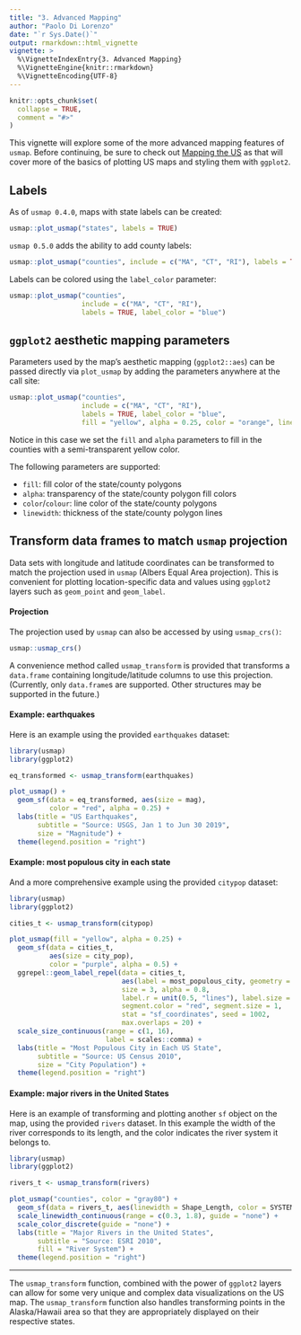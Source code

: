 ```yaml
---
title: "3. Advanced Mapping"
author: "Paolo Di Lorenzo"
date: "`r Sys.Date()`"
output: rmarkdown::html_vignette
vignette: >
  %\VignetteIndexEntry{3. Advanced Mapping}
  %\VignetteEngine{knitr::rmarkdown}
  %\VignetteEncoding{UTF-8}
---
```


```r
knitr::opts_chunk$set(
  collapse = TRUE,
  comment = "#>"
)
```

This vignette will explore some of the more advanced mapping features of `usmap`. Before continuing, be sure to check out [Mapping the US](mapping.html) as that will cover more of the basics of plotting US maps and styling them with `ggplot2`.

## Labels

As of `usmap 0.4.0`, maps with state labels can be created:

```r
usmap::plot_usmap("states", labels = TRUE)
```

`usmap 0.5.0` adds the ability to add county labels:

```r
usmap::plot_usmap("counties", include = c("MA", "CT", "RI"), labels = TRUE)
```

Labels can be colored using the `label_color` parameter:

```r
usmap::plot_usmap("counties",
                  include = c("MA", "CT", "RI"),
                  labels = TRUE, label_color = "blue")
```

## `ggplot2` aesthetic mapping parameters

Parameters used by the map's aesthetic mapping (`ggplot2::aes`) can be passed directly via `plot_usmap` by adding the parameters anywhere at the call site:

```r
usmap::plot_usmap("counties",
                  include = c("MA", "CT", "RI"),
                  labels = TRUE, label_color = "blue",
                  fill = "yellow", alpha = 0.25, color = "orange", linewidth = 2)
```

Notice in this case we set the `fill` and `alpha` parameters to fill in the counties with a semi-transparent yellow color.

The following parameters are supported:

-   `fill`: fill color of the state/county polygons
-   `alpha`: transparency of the state/county polygon fill colors
-   `color`/`colour`: line color of the state/county polygons
-   `linewidth`: thickness of the state/county polygon lines

## Transform data frames to match `usmap` projection

Data sets with longitude and latitude coordinates can be transformed to match the projection used in `usmap` (Albers Equal Area projection). This is convenient for plotting location-specific data and values using `ggplot2` layers such as `geom_point` and `geom_label`.

#### Projection

The projection used by `usmap` can also be accessed by using `usmap_crs()`:

```r
usmap::usmap_crs()
```

A convenience method called `usmap_transform` is provided that transforms a `data.frame` containing longitude/latitude columns to use this projection. (Currently, only `data.frame`s are supported. Other structures may be supported in the future.)

#### Example: earthquakes

Here is an example using the provided `earthquakes` dataset:

```r
library(usmap)
library(ggplot2)

eq_transformed <- usmap_transform(earthquakes)

plot_usmap() +
  geom_sf(data = eq_transformed, aes(size = mag),
          color = "red", alpha = 0.25) +
  labs(title = "US Earthquakes",
       subtitle = "Source: USGS, Jan 1 to Jun 30 2019",
       size = "Magnitude") +
  theme(legend.position = "right")
```

#### Example: most populous city in each state

And a more comprehensive example using the provided `citypop` dataset:

```r
library(usmap)
library(ggplot2)

cities_t <- usmap_transform(citypop)

plot_usmap(fill = "yellow", alpha = 0.25) +
  geom_sf(data = cities_t,
          aes(size = city_pop),
          color = "purple", alpha = 0.5) +
  ggrepel::geom_label_repel(data = cities_t,
                            aes(label = most_populous_city, geometry = geometry),
                            size = 3, alpha = 0.8,
                            label.r = unit(0.5, "lines"), label.size = 0.5,
                            segment.color = "red", segment.size = 1,
                            stat = "sf_coordinates", seed = 1002,
                            max.overlaps = 20) +
  scale_size_continuous(range = c(1, 16),
                        label = scales::comma) +
  labs(title = "Most Populous City in Each US State",
       subtitle = "Source: US Census 2010",
       size = "City Population") +
  theme(legend.position = "right")
```

#### Example: major rivers in the United States

Here is an example of transforming and plotting another `sf` object on the map,
using the provided `rivers` dataset. In this example the width of the river
corresponds to its length, and the color indicates the river system it belongs
to.

```r
library(usmap)
library(ggplot2)

rivers_t <- usmap_transform(rivers)

plot_usmap("counties", color = "gray80") + 
  geom_sf(data = rivers_t, aes(linewidth = Shape_Length, color = SYSTEM, fill = SYSTEM)) + 
  scale_linewidth_continuous(range = c(0.3, 1.8), guide = "none") +
  scale_color_discrete(guide = "none") +
  labs(title = "Major Rivers in the United States",
       subtitle = "Source: ESRI 2010",
       fill = "River System") +
  theme(legend.position = "right")
```

<hr>

The `usmap_transform` function, combined with the power of `ggplot2` layers can allow for some very unique and complex data visualizations on the US map. The `usmap_transform` function also handles transforming points in the Alaska/Hawaii area so that they are appropriately displayed on their respective states.

<br><br><br><br><br><br><br><br><br><br>

